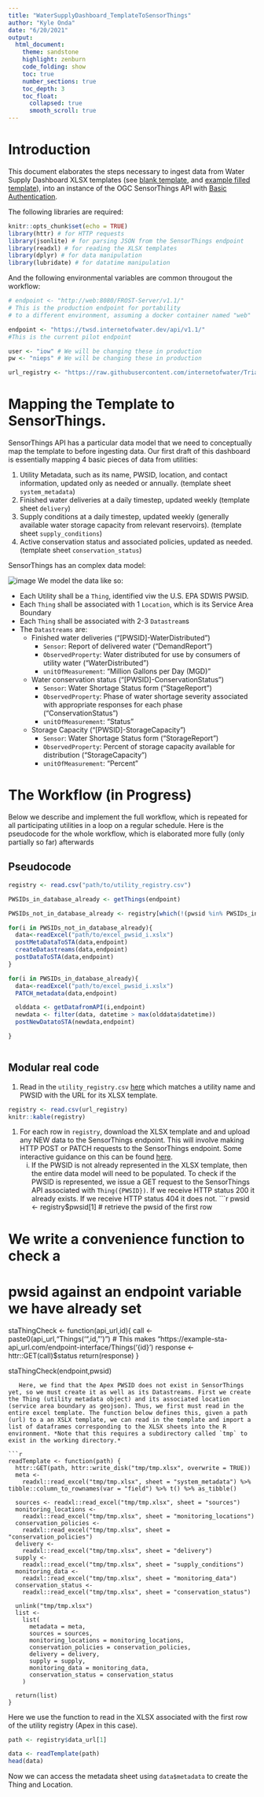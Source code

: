 ```yaml
---
title: "WaterSupplyDashboard_TemplateToSensorThings"
author: "Kyle Onda"
date: "6/20/2021"
output: 
  html_document:
    theme: sandstone
    highlight: zenburn
    code_folding: show
    toc: true
    number_sections: true
    toc_depth: 3
    toc_float:
      collapsed: true
      smooth_scroll: true
---
```


# Introduction

This document elaborates the steps necessary to ingest data from Water Supply Dashboard XLSX templates (see [blank template](https://raw.githubusercontent.com/internetofwater/TriangleWaterSupplyDashboard/master/TEMPLATE-TWSD.xlsx), and [example filled template](https://carync.box.com/shared/static/l6zlh41b3kbqxn39s9yc048s3e1u9adj.xlsx)), into an instance of the OGC SensorThings API with [Basic Authentication](https://en.wikipedia.org/wiki/Basic_access_authentication).



The following libraries are required:

```r
knitr::opts_chunk$set(echo = TRUE)
library(httr) # for HTTP requests 
library(jsonlite) # for parsing JSON from the SensorThings endpoint
library(readxl) # for reading the XLSX templates
library(dplyr) # for data manipulation
library(lubridate) # for datatime manipulation
```

And the following environmental variables are common througout the workflow:

```r
# endpoint <- "http://web:8080/FROST-Server/v1.1/" 
# This is the production endpoint for portability
# to a different environment, assuming a docker container named "web"

endpoint <- "https://twsd.internetofwater.dev/api/v1.1/" 
#This is the current pilot endpoint 

user <- "iow" # We will be changing these in production
pw <- "nieps" # We will be changing these in production

url_registry <- "https://raw.githubusercontent.com/internetofwater/TriangleWaterSupplyDashboard/master/utility_registry.csv"
```

# Mapping the Template to SensorThings.

SensorThings API has a particular data model that we need to conceptually map the template to before ingesting data. Our first draft of this dashboard is essentially mapping 4 basic pieces of data from utilities:

1. Utility Metadata, such as its name, PWSID, location, and contact information, updated only as needed or annually. (template sheet `system_metadata`)
1. Finished water deliveries at a daily timestep, updated weekly (template sheet `delivery`)
1. Supply conditions at a daily timestep, updated weekly (generally available water storage capacity from relevant reservoirs). (template sheet `supply_conditions`)
1. Active conservation status and associated policies, updated as needed. (template sheet `conservation_status`)


SensorThings has an complex data model:

![image](https://ogc-iot.github.io/ogc-iot-api/img/SensorThingsUML_Core.svg)
We model the data like so:

* Each Utility shall be a `Thing`, identified viw the U.S. EPA SDWIS PWSID.
* Each `Thing` shall be associated with 1 `Location`, which is its Service Area Boundary
* Each `Thing` shall be associated with 2-3 `Datastream`s
* The `Datastreams` are:
  * Finished water deliveries ("[PWSID]-WaterDistributed")
    * `Sensor`: Report of delivered water ("DemandReport")
    * `ObservedProperty`: Water distributed for use by consumers of utility water ("WaterDistributed")
    * `unitOfMeasurement`: "Million Gallons per Day (MGD)"
  * Water conservation status ("[PWSID]-ConservationStatus")
    * `Sensor`: Water Shortage Status form ("StageReport")
    * `ObservedProperty`: Phase of water shortage severity associated with appropriate responses for each phase ("ConservationStatus")
    * `unitOfMeasurement`: "Status"
  * Storage Capacity ("[PWSID]-StorageCapacity")
    * `Sensor`: Water Shortage Status form ("StorageReport")
    * `ObservedProperty`: Percent of storage capacity available for distribution ("StorageCapacity")
    * `unitOfMeasurement`: "Percent"
    
# The Workflow (in Progress)

Below we describe and implement the full workflow, which is repeated for all participating utilities in a loop on a regular schedule. 
Here is the pseudocode for the whole workflow, which is elaborated more fully (only partially so far) afterwards

## Pseudocode

```r
registry <- read.csv("path/to/utility_registry.csv")

PWSIDs_in_database_already <- getThings(endpoint)

PWSIDs_not_in_database_already <- registry[which(!(pwsid %in% PWSIDs_in_database_already)),]$pwsid

for(i in PWSIDs_not_in_database_already){
  data<-readExcel("path/to/excel_pwsid_i.xslx")
  postMetaDataToSTA(data,endpoint)
  createDatastreams(data,endpoint)
  postDataToSTA(data,endpoint)
}

for(i in PWSIDs_in_database_already){
  data<-readExcel("path/to/excel_pwsid_i.xslx")
  PATCH_metadata(data,endpoint)

  olddata <- getDatafromAPI(i,endpoint)
  newdata <- filter(data, datetime > max(olddata$datetime))
  postNewDatatoSTA(newdata,endpoint)

}



```

## Modular real code

1. Read in the `utility_registry.csv` [here](https://github.com/internetofwater/TriangleWaterSupplyDashboard/blob/master/utility_registry.csv) which matches a utility name and PWSID with the URL for its XLSX template.

```r
registry <- read.csv(url_registry)
knitr::kable(registry)
```


1. For each row in `registry`, download the XLSX template and and upload any NEW data to the SensorThings endpoint. This will involve making HTTP POST or PATCH requests to the SensorThings endpoint. Some interactive guidance on this can be found [here](https://gost1.docs.apiary.io).
   i. If the PWSID is not already represented in the XLSX template, then the entire data model will need to be populated. To check if the PWSID is represented, we issue a GET request to the SensorThings API associated with `Thing({PWSID})`. If we receive HTTP status 200 it already exists. If we receive HTTP status 404 it does not. 
```r
pwsid <- registry$pwsid[1] # retrieve the pwsid of the first row

# We write a convenience function to check a
# pwsid against an endpoint variable we have already set
staThingCheck <- function(api_url,id){
  call <- paste0(api_url,"Things('",id,"')") 
  # This makes "https://example-sta-api_url.com/endpoint-interface/Things('{id}')
  response <- httr::GET(call)$status
  return(response)
}

staThingCheck(endpoint,pwsid)

```
   Here, we find that the Apex PWSID does not exist in SensorThings yet, so we must create it as well as its Datastreams. First we create the Thing (utility metadata object) and its associated location (service area boundary as geojson). Thus, we first must read in the entire excel template. The function below defines this, given a path (url) to a an XSLX template, we can read in the template and import a list of dataframes corresponding to the XLSX sheets into the R environment. *Note that this requires a subdirectory called `tmp` to exist in the working directory.*
   
```r
readTemplate <- function(path) {
  httr::GET(path, httr::write_disk("tmp/tmp.xlsx", overwrite = TRUE))
  meta <-
    readxl::read_excel("tmp/tmp.xlsx", sheet = "system_metadata") %>% tibble::column_to_rownames(var = "field") %>% t() %>% as_tibble()
  
  sources <- readxl::read_excel("tmp/tmp.xlsx", sheet = "sources")
  monitoring_locations <-
    readxl::read_excel("tmp/tmp.xlsx", sheet = "monitoring_locations")
  conservation_policies <-
    readxl::read_excel("tmp/tmp.xlsx", sheet = "conservation_policies")
  delivery <-
    readxl::read_excel("tmp/tmp.xlsx", sheet = "delivery")
  supply <-
    readxl::read_excel("tmp/tmp.xlsx", sheet = "supply_conditions")
  monitoring_data <-
    readxl::read_excel("tmp/tmp.xlsx", sheet = "monitoring_data")
  conservation_status <-
    readxl::read_excel("tmp/tmp.xlsx", sheet = "conservation_status")
  
  unlink("tmp/tmp.xlsx")
  list <-
    list(
      metadata = meta,
      sources = sources,
      monitoring_locations = monitoring_locations,
      conservation_policies = conservation_policies,
      delivery = delivery,
      supply = supply,
      monitoring_data = monitoring_data,
      conservation_status = conservation_status
    )
  
  return(list)
}

```
   
Here we use the function to read in the XLSX associated with the first row of the utility registry (Apex in this case).
```r
path <- registry$data_url[1]

data <- readTemplate(path)
head(data)
```

Now we can access the metadata sheet using `data$metadata` to create the Thing and Location.

```r

```


